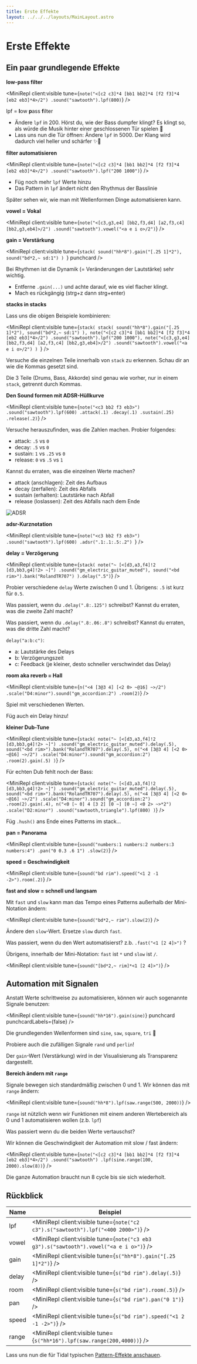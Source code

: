 ```yaml
---
title: Erste Effekte
layout: ../../../layouts/MainLayout.astro
---
```



# Erste Effekte


## Ein paar grundlegende Effekte

**low-pass filter**

<MiniRepl
  client:visible
  tune={`note("<[c2 c3]*4 [bb1 bb2]*4 [f2 f3]*4 [eb2 eb3]*4>/2")
.sound("sawtooth").lpf(800)`}
/>

<Box>

lpf = **l**ow **p**ass **f**ilter

- Ändere `lpf` in 200. Hörst du, wie der Bass dumpfer klingt? Es klingt so, als würde die Musik hinter einer geschlossenen Tür spielen 🚪
- Lass uns nun die Tür öffnen: Ändere `lpf` in 5000. Der Klang wird dadurch viel heller und schärfer ✨🪩

</Box>

**filter automatisieren**

<MiniRepl
  client:visible
  tune={`note("<[c2 c3]*4 [bb1 bb2]*4 [f2 f3]*4 [eb2 eb3]*4>/2")
.sound("sawtooth").lpf("200 1000")`}
/>

<Box>

- Füg noch mehr `lpf` Werte hinzu
- Das Pattern in `lpf` ändert nicht den Rhythmus der Basslinie

Später sehen wir, wie man mit Wellenformen Dinge automatisieren kann.

</Box>

**vowel = Vokal**

<MiniRepl
  client:visible
  tune={`note("<[c3,g3,e4] [bb2,f3,d4] [a2,f3,c4] [bb2,g3,eb4]>/2")
.sound("sawtooth").vowel("<a e i o>/2")`}
/>

**gain = Verstärkung**

<MiniRepl
  client:visible
  tune={`stack(
  sound("hh*8").gain("[.25 1]*2"),
  sound("bd*2,~ sd:1")
) `}
  punchcard
/>

<Box>

Bei Rhythmen ist die Dynamik (= Veränderungen der Lautstärke) sehr wichtig.

- Entferne `.gain(...)` und achte darauf, wie es viel flacher klingt.
- Mach es rückgängig (strg+z dann strg+enter)

</Box>

**stacks in stacks**

Lass uns die obigen Beispiele kombinieren:

<MiniRepl
  client:visible
  tune={`stack(
  stack(
    sound("hh*8").gain("[.25 1]*2"),
    sound("bd*2,~ sd:1")
  ),
  note("<[c2 c3]*4 [bb1 bb2]*4 [f2 f3]*4 [eb2 eb3]*4>/2")
  .sound("sawtooth").lpf("200 1000"),
  note("<[c3,g3,e4] [bb2,f3,d4] [a2,f3,c4] [bb2,g3,eb4]>/2")
  .sound("sawtooth").vowel("<a e i o>/2")
) `}
/>

<Box>

Versuche die einzelnen Teile innerhalb von `stack` zu erkennen. Schau dir an wie die Kommas gesetzt sind.

Die 3 Teile (Drums, Bass, Akkorde) sind genau wie vorher, nur in einem `stack`, getrennt durch Kommas.

</Box>

**Den Sound formen mit ADSR-Hüllkurve**

<MiniRepl
  client:visible
  tune={`note("<c3 bb2 f3 eb3>")
.sound("sawtooth").lpf(600)
.attack(.1)
.decay(.1)
.sustain(.25)
.release(.2)`}
/>

<Box>

Versuche herauszufinden, was die Zahlen machen. Probier folgendes:

- attack: `.5` vs `0`
- decay: `.5` vs `0`
- sustain: `1` vs `.25` vs `0`
- release: `0` vs `.5` vs `1`

Kannst du erraten, was die einzelnen Werte machen?

</Box>

<QA q="Lösung anzeigen" client:visible>

- attack (anschlagen): Zeit des Aufbaus
- decay (zerfallen): Zeit des Abfalls
- sustain (erhalten): Lautstärke nach Abfall
- release (loslassen): Zeit des Abfalls nach dem Ende

![ADSR](https://upload.wikimedia.org/wikipedia/commons/thumb/e/ea/ADSR_parameter.svg/1920px-ADSR_parameter.svg.png)

</QA>

**adsr-Kurznotation**

<MiniRepl
  client:visible
  tune={`note("<c3 bb2 f3 eb3>")
.sound("sawtooth").lpf(600)
.adsr(".1:.1:.5:.2")
`}
/>

**delay = Verzögerung**

<MiniRepl
  client:visible
  tune={`stack(
  note("~ [<[d3,a3,f4]!2 [d3,bb3,g4]!2> ~]")
  .sound("gm_electric_guitar_muted"),
  sound("<bd rim>").bank("RolandTR707")
).delay(".5")`}
/>

<Box>

Probier verschiedene `delay` Werte zwischen 0 und 1. Übrigens: `.5` ist kurz für `0.5`.

Was passiert, wenn du `.delay(".8:.125")` schreibst? Kannst du erraten, was die zweite Zahl macht?

Was passiert, wenn du `.delay(".8:.06:.8")` schreibst? Kannst du erraten, was die dritte Zahl macht?

</Box>

<QA q="Lösung anzeigen" client:visible>

`delay("a:b:c")`:

- a: Lautstärke des Delays
- b: Verzögerungszeit
- c: Feedback (je kleiner, desto schneller verschwindet das Delay)

</QA>

**room aka reverb = Hall**

<MiniRepl
  client:visible
  tune={`n("<4 [3@3 4] [<2 0> ~@16] ~>/2")
.scale("D4:minor").sound("gm_accordion:2")
.room(2)`}
/>

<Box>

Spiel mit verschiedenen Werten.

Füg auch ein Delay hinzu!

</Box>

**kleiner Dub-Tune**

<MiniRepl
  client:visible
  tune={`stack(
  note("~ [<[d3,a3,f4]!2 [d3,bb3,g4]!2> ~]")
  .sound("gm_electric_guitar_muted").delay(.5),
  sound("<bd rim>").bank("RolandTR707").delay(.5),
  n("<4 [3@3 4] [<2 0> ~@16] ~>/2")
  .scale("D4:minor").sound("gm_accordion:2")
  .room(2).gain(.5)
)`}
/>

Für echten Dub fehlt noch der Bass:

<MiniRepl
  client:visible
  tune={`stack(
  note("~ [<[d3,a3,f4]!2 [d3,bb3,g4]!2> ~]")
  .sound("gm_electric_guitar_muted").delay(.5),
  sound("<bd rim>").bank("RolandTR707").delay(.5),
  n("<4 [3@3 4] [<2 0> ~@16] ~>/2")
  .scale("D4:minor").sound("gm_accordion:2")
  .room(2).gain(.4),
  n("<0 [~ 0] 4 [3 2] [0 ~] [0 ~] <0 2> ~>*2")
  .scale("D2:minor")
  .sound("sawtooth,triangle").lpf(800)
)`}
/>

<Box>

Füg `.hush()` ans Ende eines Patterns im stack...

</Box>

**pan = Panorama**

<MiniRepl
  client:visible
  tune={`sound("numbers:1 numbers:2 numbers:3 numbers:4")
.pan("0 0.3 .6 1")
.slow(2)`}
/>

**speed = Geschwindigkeit**

<MiniRepl client:visible tune={`sound("bd rim").speed("<1 2 -1 -2>").room(.2)`} />

**fast and slow = schnell und langsam**

Mit `fast` und `slow` kann man das Tempo eines Patterns außerhalb der Mini-Notation ändern:

<MiniRepl client:visible tune={`sound("bd*2,~ rim").slow(2)`} />

<Box>

Ändere den `slow`-Wert. Ersetze `slow` durch `fast`.

Was passiert, wenn du den Wert automatisierst? z.b. `.fast("<1 [2 4]>")` ?

</Box>

Übrigens, innerhalb der Mini-Notation: `fast` ist `*` und `slow` ist `/`.

<MiniRepl client:visible tune={`sound("[bd*2,~ rim]*<1 [2 4]>")`} />

## Automation mit Signalen

Anstatt Werte schrittweise zu automatisieren, können wir auch sogenannte Signale benutzen:

<MiniRepl client:visible tune={`sound("hh*16").gain(sine)`} punchcard punchcardLabels={false} />

<Box>

Die grundlegenden Wellenformen sind `sine`, `saw`, `square`, `tri` 🌊

Probiere auch die zufälligen Signale `rand` und `perlin`!

Der `gain`-Wert (Verstärkung) wird in der Visualisierung als Transparenz dargestellt.

</Box>

**Bereich ändern mit `range`**

Signale bewegen sich standardmäßig zwischen 0 und 1. Wir können das mit `range` ändern:

<MiniRepl client:visible tune={`sound("hh*8").lpf(saw.range(500, 2000))`} />

`range` ist nützlich wenn wir Funktionen mit einem anderen Wertebereich als 0 und 1 automatisieren wollen (z.b. `lpf`)

<Box>

Was passiert wenn du die beiden Werte vertauschst?

</Box>

Wir können die Geschwindigkeit der Automation mit slow / fast ändern:

<MiniRepl
  client:visible
  tune={`note("<[c2 c3]*4 [bb1 bb2]*4 [f2 f3]*4 [eb2 eb3]*4>/2")
.sound("sawtooth")
.lpf(sine.range(100, 2000).slow(8))`}
/>

<Box>

Die ganze Automation braucht nun 8 cycle bis sie sich wiederholt.

</Box>

## Rückblick

| Name  | Beispiel                                                                                |
| ----- | --------------------------------------------------------------------------------------- |
| lpf   | <MiniRepl client:visible tune={`note("c2 c3").s("sawtooth").lpf("<400 2000>")`} />      |
| vowel | <MiniRepl client:visible tune={`note("c3 eb3 g3").s("sawtooth").vowel("<a e i o>")`} /> |
| gain  | <MiniRepl client:visible tune={`s("hh*8").gain("[.25 1]*2")`} />                        |
| delay | <MiniRepl client:visible tune={`s("bd rim").delay(.5)`} />                              |
| room  | <MiniRepl client:visible tune={`s("bd rim").room(.5)`} />                               |
| pan   | <MiniRepl client:visible tune={`s("bd rim").pan("0 1")`} />                             |
| speed | <MiniRepl client:visible tune={`s("bd rim").speed("<1 2 -1 -2>")`} />                   |
| range | <MiniRepl client:visible tune={`s("hh*16").lpf(saw.range(200,4000))`} />                |

Lass uns nun die für Tidal typischen [Pattern-Effekte anschauen](/de/workshop/pattern-effects).
